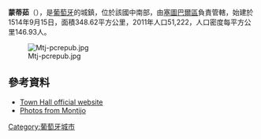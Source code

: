 {{Coord|38|41|N|8|54|W|display=title}}

'''蒙蒂茹'''（{{lang-pt|Montijo}}），是[[葡萄牙|葡萄牙]]的城鎮，位於該國中南部，由[[塞圖巴爾區|塞圖巴爾區]]負責管轄，始建於1514年9月15日，面積348.62平方公里，2011年人口51,222，人口密度每平方公里146.93人。

[[Image:Mtj-pcrepub.jpg|thumb]]

==參考資料==
*[http://www.mun-montijo.pt/ Town Hall official website] {{Wayback|url=http://www.mun-montijo.pt/ |date=20210429195400 }}
*[http://www.flickr.com/photos/vitor107/sets/72157594259596229/ Photos from Montijo] {{Wayback|url=http://www.flickr.com/photos/vitor107/sets/72157594259596229/ |date=20100621220157 }}

{{Portugal-geo-stub}}
[[Category:葡萄牙城市|Category:葡萄牙城市]]